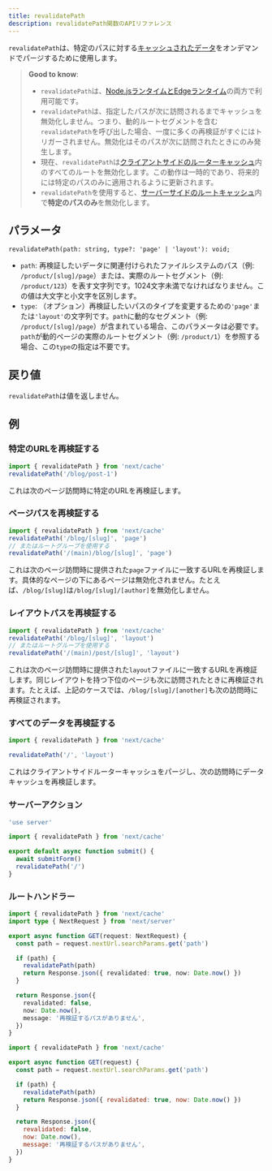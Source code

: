 ```yaml
---
title: revalidatePath
description: revalidatePath関数のAPIリファレンス
---
```


`revalidatePath`は、特定のパスに対する[キャッシュされたデータ](/docs/app/building-your-application/caching)をオンデマンドでパージするために使用します。

> **Good to know**:
>
> - `revalidatePath`は、[Node.jsランタイムとEdgeランタイム](/docs/app/building-your-application/rendering/edge-and-nodejs-runtimes)の両方で利用可能です。
> - `revalidatePath`は、指定したパスが次に訪問されるまでキャッシュを無効化しません。つまり、動的ルートセグメントを含む`revalidatePath`を呼び出した場合、一度に多くの再検証がすぐにはトリガーされません。無効化はそのパスが次に訪問されたときにのみ発生します。
> - 現在、`revalidatePath`は[クライアントサイドのルーターキャッシュ](/docs/app/building-your-application/caching#client-side-router-cache)内のすべてのルートを無効化します。この動作は一時的であり、将来的には特定のパスのみに適用されるように更新されます。
> - `revalidatePath`を使用すると、[サーバーサイドのルートキャッシュ](/docs/app/building-your-application/caching#full-route-cache)内で**特定のパスのみ**を無効化します。

## パラメータ

```tsx
revalidatePath(path: string, type?: 'page' | 'layout'): void;
```

- `path`: 再検証したいデータに関連付けられたファイルシステムのパス（例: `/product/[slug]/page`）または、実際のルートセグメント（例: `/product/123`）を表す文字列です。1024文字未満でなければなりません。この値は大文字と小文字を区別します。
- `type`: （オプション）再検証したいパスのタイプを変更するための`'page'`または`'layout'`の文字列です。`path`に動的なセグメント（例: `/product/[slug]/page`）が含まれている場合、このパラメータは必要です。`path`が動的ページの実際のルートセグメント（例: `/product/1`）を参照する場合、この`type`の指定は不要です。

## 戻り値

`revalidatePath`は値を返しません。

## 例

### 特定のURLを再検証する

```ts
import { revalidatePath } from 'next/cache'
revalidatePath('/blog/post-1')
```

これは次のページ訪問時に特定のURLを再検証します。

### ページパスを再検証する

```ts
import { revalidatePath } from 'next/cache'
revalidatePath('/blog/[slug]', 'page')
// またはルートグループを使用する
revalidatePath('/(main)/blog/[slug]', 'page')
```

これは次のページ訪問時に提供された`page`ファイルに一致するURLを再検証します。具体的なページの下にあるページは無効化されません。たとえば、`/blog/[slug]`は`/blog/[slug]/[author]`を無効化しません。

### レイアウトパスを再検証する

```ts
import { revalidatePath } from 'next/cache'
revalidatePath('/blog/[slug]', 'layout')
// またはルートグループを使用する
revalidatePath('/(main)/post/[slug]', 'layout')
```

これは次のページ訪問時に提供された`layout`ファイルに一致するURLを再検証します。同じレイアウトを持つ下位のページも次に訪問されたときに再検証されます。たとえば、上記のケースでは、`/blog/[slug]/[another]`も次の訪問時に再検証されます。

### すべてのデータを再検証する

```ts
import { revalidatePath } from 'next/cache'

revalidatePath('/', 'layout')
```

これはクライアントサイドルーターキャッシュをパージし、次の訪問時にデータキャッシュを再検証します。

### サーバーアクション
<Tabs>
<TabItem value="ts" label="TypeScript">

```ts title="app/actions.ts" switcher
'use server'

import { revalidatePath } from 'next/cache'

export default async function submit() {
  await submitForm()
  revalidatePath('/')
}
```
</TabItem>
</Tabs>


### ルートハンドラー

<Tabs>
<TabItem value="ts" label="TypeScript">

```ts title="app/api/revalidate/route.ts" switcher
import { revalidatePath } from 'next/cache'
import type { NextRequest } from 'next/server'

export async function GET(request: NextRequest) {
  const path = request.nextUrl.searchParams.get('path')

  if (path) {
    revalidatePath(path)
    return Response.json({ revalidated: true, now: Date.now() })
  }

  return Response.json({
    revalidated: false,
    now: Date.now(),
    message: '再検証するパスがありません',
  })
}
```
</TabItem>
<TabItem value="js" label="JavaScript">

```js title="app/api/revalidate/route.js" switcher
import { revalidatePath } from 'next/cache'

export async function GET(request) {
  const path = request.nextUrl.searchParams.get('path')

  if (path) {
    revalidatePath(path)
    return Response.json({ revalidated: true, now: Date.now() })
  }

  return Response.json({
    revalidated: false,
    now: Date.now(),
    message: '再検証するパスがありません',
  })
}
```
</TabItem>
</Tabs>
